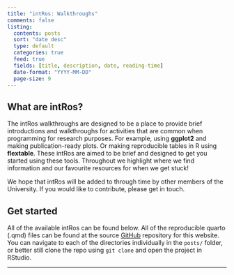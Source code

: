 ```yaml
---
title: "intRos: Walkthroughs"
comments: false
listing:
  contents: posts
  sort: "date desc"
  type: default
  categories: true
  feed: true
  fields: [title, description, date, reading-time]
  date-format: "YYYY-MM-DD"
  page-size: 9
---
```


## What are intRos?

The intRos walkthroughs are designed to be a place to provide brief introductions and walkthroughs for activities that are common when programming for research purposes. For example, using **ggplot2** and making publication-ready plots. Or making reproducible tables in R using **flextable**. These intRos are aimed to be brief and designed to get you started using these tools. Throughout we highlight where we find information and our favourite resources for when we get stuck!

We hope that intRos will be added to through time by other members of the University. If you would like to contribute, please get in touch.

## Get started

All of the available intRos can be found below. All of the reproducible quarto (.qmd) files can be found at the source [GitHub](https://github.com/exeter-data-analytics/exeter-data-analytics.github.io) repository for this website. You can navigate to each of the directories individually in the `posts/` folder, or better still clone the repo using `git clone` and open the project in RStudio.

------------------------------------------------------------------------
